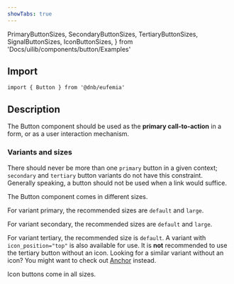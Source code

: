 ```yaml
---
showTabs: true
---
```


  PrimaryButtonSizes,
  SecondaryButtonSizes,
  TertiaryButtonSizes,
  SignalButtonSizes,
  IconButtonSizes,
} from 'Docs/uilib/components/button/Examples'

## Import

```tsx
import { Button } from '@dnb/eufemia'
```

## Description

The Button component should be used as the **primary call-to-action** in a form, or as a user interaction mechanism.

### Variants and sizes

There should never be more than one `primary` button in a given context; `secondary` and `tertiary` button variants do not have this constraint. Generally speaking, a button should not be used when a link would suffice.

The Button component comes in different sizes.

For variant primary, the recommended sizes are `default` and `large`.

<PrimaryButtonSizes />

For variant secondary, the recommended sizes are `default` and `large`.

<SecondaryButtonSizes />

For variant tertiary, the recommended size is `default`. A variant with `icon_position="top"` is also available for use.
It is **not** recommended to use the tertiary button without an icon. Looking for a similar variant without an icon? You might want to check out [Anchor](/uilib/components/anchor) instead.

<TertiaryButtonSizes />

<VisibilityByTheme hidden="sbanken">

For variant signal, the recommended sizes are `default` and `large`.

<SignalButtonSizes />

</VisibilityByTheme>

Icon buttons come in all sizes.

<IconButtonSizes />
